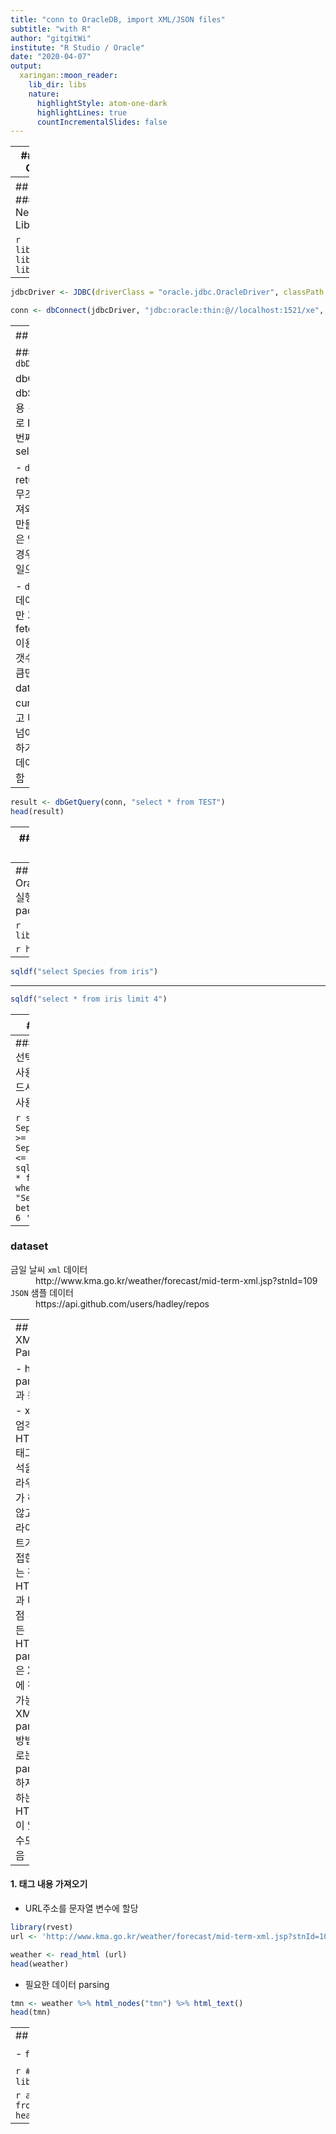 ```yaml
---
title: "conn to OracleDB, import XML/JSON files"
subtitle: "with R"
author: "gitgitWi"
institute: "R Studio / Oracle"
date: "2020-04-07"
output:
  xaringan::moon_reader:
    lib_dir: libs
    nature:
      highlightStyle: atom-one-dark
      highlightLines: true
      countIncrementalSlides: false
---
```


---
## R - Oracle Connection

#### R에서 Oracle DB 이용해 데이터 가져오는 방법
1. Java 기능 이용
2. 순수 R package 이용

- R에서는 `select` 구문 실행하는 경우 바로 data.frame으로 리턴
- 관계형 DB 데이터 사용하는 것이 일반적인 프로그래밍 언어보다 편리

---
## DB 연결
#### Necessary Libraries

```r
library(RJDBC)
library(rJava)
library(igraph)
```

---

```r
jdbcDriver <- JDBC(driverClass = "oracle.jdbc.OracleDriver", classPath = "/Users/WnJ/Desktop/johnwi_KNOU/Programming/DB/oracle/ojdbc6.jar")
```


```r
conn <- dbConnect(jdbcDriver, "jdbc:oracle:thin:@//localhost:1521/xe", "dokdok", "1234")
```

---
## DB 연결 종료

### `dbDisconnect(conn)`

dbGetQuery(), dbSendQuery() 이용
- 첫번째 매개변수로 DB 연결변수
- 두번째 매개변수로 select 

- `dbGetQuery()` return data.frame
- 무조건 모든 데이터 가져와서 data.frame 만들기 때문에 만ㄴㅎ은 양의 데이터 검색된 경우 메모리 부족현상 일으킬 수 있다

- `dbSendQuery()`
- 데이터에 대한 포인터만 가져온 후 fetch(cursor, n = 1) 이용해 n 값에 데이터 갯수 대입해 필요한 만큼만 데이터 가져와서 data.frame 만들자
- cursor : 데이터를 주고 다음으로 자동으로 넘어가는 특징, 전진만하기 때문에 한번 읽은 데이터를 다시 읽지 못함

---

```r
result <- dbGetQuery(conn, "select * from TEST")
head(result)
```

---
## 관계도 만들기

```r
class(result)
g <- graph.data.frame(result, directed = T)
plot(g, layout = layout.fruchterman.reingold, vertex.size = 8, edge.array.size = 0.5)

```

---
## `sqldf` : Oracle Query 실행을 위한 package

```r
library(sqldf)
```

```r
head(iris)
```

---
```r
sqldf("select Species from iris")
```
---

```r
sqldf("select * from iris limit 4")
```


---
### 조건문

- R의 subset과 비교

```r
subset(iris, Species %in% c("setosa") )
sqldf("select * from iris where Species in ('setosa')")
```

---
##### column선택 위한 String 사용시 따옴표 반드시 큰 따옴표 사용(" ")

```r
subset(iris, Sepal.Length >= 5 & Sepal.Length <= 5.2 )
sqldf('select * from iris where "Sepal.Length" between 5 and 6 ')
```

---
### dataset

금일 날씨 `xml` 데이터
: http://www.kma.go.kr/weather/forecast/mid-term-xml.jsp?stnId=109


`JSON` 샘플 데이터
: https://api.github.com/users/hadley/repos

---
## XML Parsing

- html parsing과 동일
- xml은 엄격한 HTML, 태그 해석을 브라우저가 하지 않고 클라이언트가 직접한다는 점이 HTML과 다른 점
- 모든 HTML parsing은 XML에 적용 가능
- XML parsing 방법으로는 parsing하지 못하는 HTML이 있을 수도 있음

---

#### 1. 태그 내용 가져오기

- URL주소를 문자열 변수에 할당

```r
library(rvest)
url <- 'http://www.kma.go.kr/weather/forecast/mid-term-xml.jsp?stnId=109'

weather <- read_html (url)
head(weather)
```

- 필요한 데이터 parsing

```r
tmn <- weather %>% html_nodes("tmn") %>% html_text()
head(tmn)
```

---
## JSON Parsing

- `fromJSON()` 함수에 URL 대입하면 data.frame으로 return

```r
# 필요한 packages load
rm(list = ls())
library(jsonlite)
library(httr)
```

```r
api <-  fromJSON("https://api.github.com/users/hadley/repos")
head(api)
```

---
